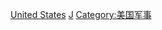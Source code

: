 {{Catnav|頁面分類|各種主題的頁面分類|按國家分類|各國軍事|美国军事}}
{{Catnav|頁面分類|各種主題的頁面分類|按國家分類|各國人物|各國軍事人物}}
{{Catnav|頁面分類|人类社会|人物|職業|各职业美国人}}
{{Catnav|頁面分類|人类社会|人物|各國人物|各國軍事人物}}
{{Catnav|頁面分類|人物|職業|各职业美国人}}
{{Catnav|頁面分類|人物|各國人物|美国人|各职业美国人}}
{{Catnav|頁面分類|人物|各國人物|各國軍事人物}}
{{Catnav|頁面分類|人物|各職業人物|軍事人物|各國軍事人物}}
{{Commons category|Military people of the United States}}

[[Category:各國軍事人物|United States]]
[[Category:各职业美国人|J]]
[[Category:美国军事|Category:美国军事]]